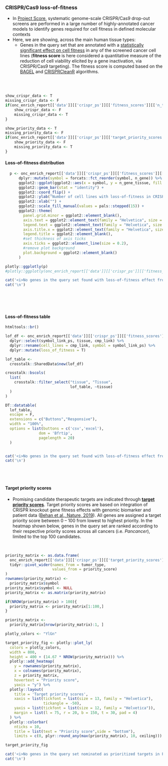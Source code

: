### CRISPR/Cas9 loss-of-fitness {.tabset}

* In [Project Score](https://score.depmap.sanger.ac.uk/), systematic genome-scale CRISPR/Cas9 drop-out screens are performed in a large number of highly-annotated cancer models to identify genes required for cell fitness in defined molecular contexts
* Here, we are showing, across the main human tissue types:
   * Genes in the query set that are annotated with a [statistically significant effect on cell fitness](https://score.depmap.sanger.ac.uk/documentation) in any of the screened cancer cell lines (__fitness score__ is here considered a quantitative measure of the reduction of cell viability elicited by a gene inactivation, via CRISPR/Cas9 targeting). The fitness score is computed based on the [BAGEL](https://github.com/francescojm/BAGELR) and [CRISPRCleanR](https://github.com/francescojm/CRISPRcleanR) algorithms. 

<br><br>


```r

show_crispr_data <- T
missing_crispr_data <- F
if(onc_enrich_report[['data']][['crispr_ps']][['fitness_scores']][['n_targets']] == 0){
    show_crispr_data <- F
    missing_crispr_data <- T
}

show_priority_data <- T
missing_priority_data <- F
if(onc_enrich_report[['data']][['crispr_ps']][['target_priority_scores']][['n_pri_targets']] == 0){
    show_priority_data <- F
    missing_priority_data <- T
}

```



#### Loss-of-fitness distribution

```r

  p <- onc_enrich_report[['data']][['crispr_ps']][['fitness_scores']][['targets']] %>%
      dplyr::mutate(symbol = forcats::fct_reorder(symbol, n_gene)) %>%
      ggplot2::ggplot(ggplot2::aes(x = symbol, y = n_gene_tissue, fill = tissue)) +
      ggplot2::geom_bar(stat = "identity") +
      ggplot2::coord_flip() +
      ggplot2::ylab("Number of cell lines with loss-of-fitness in CRISPR/Cas9 drop-out screen") +
      ggplot2::xlab("") +
      ggplot2::scale_fill_manual(values = pals::stepped(15)) +
      ggplot2::theme(
        panel.grid.minor = ggplot2::element_blank(),
        axis.text = ggplot2::element_text(family = "Helvetica", size = 11),
        legend.text = ggplot2::element_text(family = "Helvetica", size = 11),
        axis.title.x = ggplot2::element_text(family = "Helvetica", size = 12),
        legend.title = ggplot2::element_blank(),
        #set thickness of axis ticks
        axis.ticks = ggplot2::element_line(size = 0.2),
        #remove plot background
        plot.background = ggplot2::element_blank()
      )

plotly::ggplotly(p)
#plotly::ggplotly(onc_enrich_report[['data']][['crispr_ps']][['fitness_scores']][['plot']])

```


```r
cat('<i>No genes in the query set found with loss-of-fitness effect from CRISPR/Cas9 screens in Project Score</i>',sep='\n')
cat('\n')
```

<br><br><br>

#### Loss-of-fitness table

```r

htmltools::br()

lof_df <- onc_enrich_report[['data']][['crispr_ps']][['fitness_scores']][['targets']] %>%
  dplyr::select(symbol_link_ps, tissue, cmp_link) %>%
  dplyr::rename(cell_lines = cmp_link, symbol = symbol_link_ps) %>%
  dplyr::mutate(loss_of_fitness = T)

lof_table <- 
  crosstalk::SharedData$new(lof_df)

crosstalk::bscols(
  list(
    crosstalk::filter_select("tissue", "Tissue", 
                             lof_table, ~tissue)
  )
)

DT::datatable(
  lof_table, 
  escape = F, 
  extensions = c("Buttons","Responsive"), 
  width = "100%",
  options = list(buttons = c('csv','excel'),
               dom = 'Bfrtip', 
               pagelength = 20)
  )



```

```r

cat('<i>No genes in the query set found with loss-of-fitness effect from CRISPR/Cas9 screens in Project Score</i>', sep='\n')
cat('\n')

```

<br><br>

### {-}

#### Target priority scores

* Promising candidate therapeutic targets are indicated through __[target priority scores](https://score.depmap.sanger.ac.uk/documentation#scores)__. Target priority scores are based on integration of CRISPR knockout gene fitness effects with genomic biomarker and patient data ([Behan et al., Nature, 2019](https://pubmed.ncbi.nlm.nih.gov/30971826/)). All genes are assigned a target priority score between 0 – 100 from lowest to highest priority. In the heatmap shown below, genes in the query set are ranked according to their respective priority scores across all cancers (i.e. _Pancancer_), limited to the top 100 candidates.


<br>

```r

priority_matrix <- as.data.frame(
  onc_enrich_report[['data']][['crispr_ps']][['target_priority_scores']][['targets']] %>%
  tidyr::pivot_wider(names_from = tumor_type,
                     values_from = priority_score)
)
rownames(priority_matrix) <-
  priority_matrix$symbol
priority_matrix$symbol <- NULL
priority_matrix <- as.matrix(priority_matrix)

if(NROW(priority_matrix) > 100){
  priority_matrix <- priority_matrix[1:100,]
}

priority_matrix <- 
  priority_matrix[nrow(priority_matrix):1, ]

plotly_colors <- "YlGn"

target_priority_fig <- plotly::plot_ly(
  colors = plotly_colors,
  width = 800,
  height = 400 + (14.67 * NROW(priority_matrix))) %>%
  plotly::add_heatmap(
    y = rownames(priority_matrix),
    x = colnames(priority_matrix),
    z = priority_matrix,
    hovertext = "Priority score",
    yaxis = "y") %>%
  plotly::layout(
    title = 'Target priority scores',
    xaxis = list(tickfont = list(size = 13, family = "Helvetica"), 
                 tickangle = -50),
    yaxis = list(tickfont = list(size = 12, family = "Helvetica")),
    margin = list(l = 75, r = 20, b = 150, t = 30, pad = 4)
  ) %>%
  plotly::colorbar(
    nticks = 10, 
    title = list(text = "Priority score",side = "bottom"),
    limits = c(0, plyr::round_any(max(priority_matrix), 10, ceiling)))

target_priority_fig


```


```r
cat('<i>No genes in the query set nominated as prioritized targets in Project Score</i>',sep='\n')
cat('\n')
```


<br><br><br>
